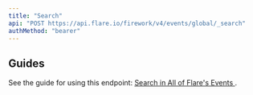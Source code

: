 ```yaml
---
title: "Search"
api: "POST https://api.flare.io/firework/v4/events/global/_search"
authMethod: "bearer"
---
```



<GlobalSearchApiQuotaNote />

## Guides

See the guide for using this endpoint:
[Search in All of Flare's Events <Icon icon="book" size={16} />](/guides/global-search).

<GlocalSearchEvent />
